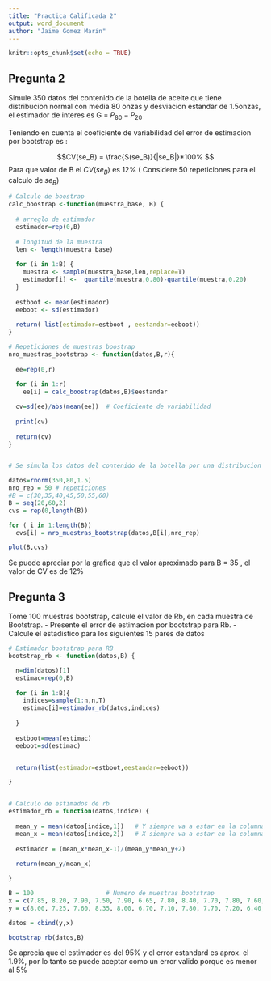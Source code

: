 ---
title: "Practica Calificada 2"
output: word_document
author: "Jaime Gomez Marin"
---

      

```{r setup, include=FALSE}
knitr::opts_chunk$set(echo = TRUE)
```

## Pregunta 2

Simule 350 datos del contenido de la botella de aceite que tiene distribucion normal con media 80  onzas y desviacion estandar de 1.5onzas, el estimador de interes es G = $P_{80}-P_{20}$

Teniendo en cuenta el coeficiente de variabilidad del error de estimacion por bootstrap es :

 $$CV(se_B) = \frac{S(se_B)}{|se_B|}*100% $$
Para que valor de B el $CV(se_B)$ es 12% ( Considere 50 repeticiones  para el calculo de $se_B$)

```{r }
# Calculo de boostrap
calc_boostrap <-function(muestra_base, B) {
  
  # arreglo de estimador
  estimador=rep(0,B)
  
  # longitud de la muestra
  len <- length(muestra_base)
  
  for (i in 1:B) {
    muestra <- sample(muestra_base,len,replace=T)
    estimador[i] <-  quantile(muestra,0.80)-quantile(muestra,0.20)
  }
  
  estboot <- mean(estimador)
  eeboot <- sd(estimador)
  
  return( list(estimador=estboot , eestandar=eeboot))
}

# Repeticiones de muestras boostrap
nro_muestras_bootstrap <- function(datos,B,r){
  
  ee=rep(0,r)
  
  for (i in 1:r)
    ee[i] = calc_boostrap(datos,B)$eestandar

  cv=sd(ee)/abs(mean(ee))  # Coeficiente de variabilidad
  
  print(cv)
  
  return(cv)
}


# Se simula los datos del contenido de la botella por una distribucion standard 

datos=rnorm(350,80,1.5)
nro_rep = 50 # repeticiones
#B = c(30,35,40,45,50,55,60)
B = seq(20,60,2)
cvs = rep(0,length(B)) 

for ( i in 1:length(B))
  cvs[i] = nro_muestras_bootstrap(datos,B[i],nro_rep)

```



```{r}
plot(B,cvs)
```


Se puede apreciar por la grafica que el valor aproximado para B = 35 , el valor de CV es de 12%

## Pregunta 3


Tome 100 muestras bootstrap, calcule el valor de Rb, en cada muestra de Bootstrap. 
- Presente el error de estimacion por bootstrap para Rb.
- Calcule el estadistico para los siguientes 15 pares de datos

```{r}
# Estimador bootstrap para RB
bootstrap_rb <- function(datos,B) {

  n=dim(datos)[1]
  estimac=rep(0,B)
  
  for (i in 1:B){
    indices=sample(1:n,n,T)
    estimac[i]=estimador_rb(datos,indices)
    
  }
  
  estboot=mean(estimac)
  eeboot=sd(estimac)


  return(list(estimador=estboot,eestandar=eeboot))

}


# Calculo de estimados de rb
estimador_rb = function(datos,indice) {
 
  mean_y = mean(datos[indice,1])   # Y siempre va a estar en la columna 1
  mean_x = mean(datos[indice,2])   # X siempre va a estar en la columna 2
  
  estimador = (mean_x*mean_x-1)/(mean_y*mean_y+2) 
  
  return(mean_y/mean_x)

}

```




```{r}

B = 100                    # Numero de muestras bootstrap
x = c(7.85, 8.20, 7.90, 7.50, 7.90, 6.65, 7.80, 8.40, 7.70, 7.80, 7.60, 7.60, 8.20, 8.10, 8.10) 
y = c(8.00, 7.25, 7.60, 8.35, 8.00, 6.70, 7.10, 7.80, 7.70, 7.20, 6.40, 6.30, 8.40, 7.90, 7.30)

datos = cbind(y,x)

bootstrap_rb(datos,B)

```



Se aprecia que el estimador es del 95% y el error estandard es aprox. el 1.9%, por lo tanto se puede aceptar como un error valido porque es menor al 5%